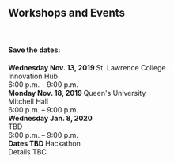 
<h2> Workshops and Events </h2>
<br />
<h4>Save the dates:</h4>

<Card body outline color="info">
<CardTitle><strong> Wednesday Nov. 13, 2019 </strong></CardTitle>

<CardText>
St. Lawrence College <br/>
Innovation Hub <br />
6:00 p.m. – 9:00 p.m.
</CardText></Card> 

<br />
<Card body outline color="info">
<CardTitle><strong> Monday Nov. 18, 2019 </strong></CardTitle>

<CardText>
Queen's University <br/>
Mitchell Hall  <br/>
6:00 p.m. – 9:00 p.m.
</CardText></Card>

<br />

<Card body outline color="info">
<CardTitle><strong> Wednesday Jan. 8, 2020 </strong></CardTitle>

<CardText>
 <br/>
TBD  <br/>
6:00 p.m. – 9:00 p.m.
</CardText></Card>

<br />

<Card body outline color="info">
<CardTitle><strong> Dates TBD </strong></CardTitle>

<CardText>
Hackathon <br/>
Details TBC
</CardText></Card>
 

